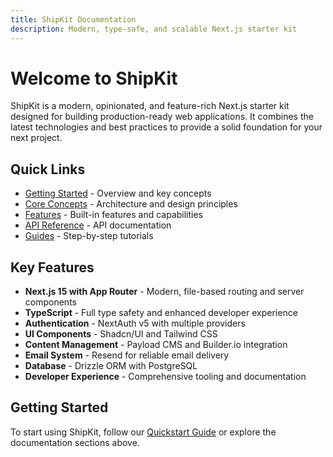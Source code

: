 ```yaml
---
title: ShipKit Documentation
description: Modern, type-safe, and scalable Next.js starter kit
---
```


# Welcome to ShipKit

ShipKit is a modern, opinionated, and feature-rich Next.js starter kit designed for building production-ready web applications. It combines the latest technologies and best practices to provide a solid foundation for your next project.

## Quick Links

- [Getting Started](/docs/introduction) - Overview and key concepts
- [Core Concepts](/docs/core/architecture) - Architecture and design principles
- [Features](/docs/features/email) - Built-in features and capabilities
- [API Reference](/docs/api-reference/authentication) - API documentation
- [Guides](/docs/guides/authentication-flows) - Step-by-step tutorials

## Key Features

- **Next.js 15 with App Router** - Modern, file-based routing and server components
- **TypeScript** - Full type safety and enhanced developer experience
- **Authentication** - NextAuth v5 with multiple providers
- **UI Components** - Shadcn/UI and Tailwind CSS
- **Content Management** - Payload CMS and Builder.io integration
- **Email System** - Resend for reliable email delivery
- **Database** - Drizzle ORM with PostgreSQL
- **Developer Experience** - Comprehensive tooling and documentation

## Getting Started

To start using ShipKit, follow our [Quickstart Guide](/docs/quickstart) or explore the documentation sections above.